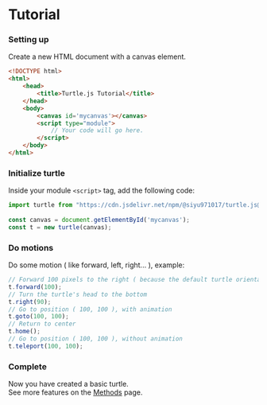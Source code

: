 
# Tutorial

<Steps>

### Setting up
Create a new HTML document with a canvas element.
```html copy
<!DOCTYPE html>
<html>
    <head>
        <title>Turtle.js Tutorial</title>
    </head>
    <body>
        <canvas id='mycanvas'></canvas>
        <script type="module">
            // Your code will go here.
        </script>
    </body>
</html>
```

### Initialize turtle
Inside your module `<script>` tag, add the following code:
```js copy
import turtle from "https://cdn.jsdelivr.net/npm/@siyu971017/turtle.js@latest/+esm";
 
const canvas = document.getElementById('mycanvas');
const t = new turtle(canvas);
```

### Do motions
Do some motion ( like forward, left, right... ), example: 
```js copy
// Forward 100 pixels to the right ( because the default turtle orientation is right )
t.forward(100);
// Turn the turtle's head to the bottom
t.right(90);
// Go to position ( 100, 100 ), with animation
t.goto(100, 100);
// Return to center
t.home();
// Go to position ( 100, 100 ), without animation
t.teleport(100, 100);
```

### Complete
Now you have created a basic turtle. <br/> See more features on the [Methods](./methods.mdx) page.
</Steps>